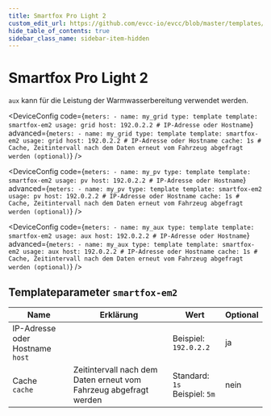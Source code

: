 ```yaml
---
title: Smartfox Pro Light 2
custom_edit_url: https://github.com/evcc-io/evcc/blob/master/templates/definition/meter/smartfox-em2.yaml
hide_table_of_contents: true
sidebar_class_name: sidebar-item-hidden
---
```



# Smartfox Pro Light 2

<div className="device-detail-container">
  <div className="device-detail-content">
    <DeviceFeatures features="" />

`aux` kann für die Leistung der Warmwasserbereitung verwendet werden.


<Tabs>
<TabItem value="grid" label="Netz" default>

<DeviceConfig code={`meters:
    - name: my_grid
      type: template
      template: smartfox-em2
      usage: grid
      host: 192.0.2.2 # IP-Adresse oder Hostname`} advanced={`meters:
    - name: my_grid
      type: template
      template: smartfox-em2
      usage: grid
      host: 192.0.2.2 # IP-Adresse oder Hostname
      cache: 1s # Cache, Zeitintervall nach dem Daten erneut vom Fahrzeug abgefragt werden (optional)`} />

</TabItem>
<TabItem value="pv" label="PV">

<DeviceConfig code={`meters:
    - name: my_pv
      type: template
      template: smartfox-em2
      usage: pv
      host: 192.0.2.2 # IP-Adresse oder Hostname`} advanced={`meters:
    - name: my_pv
      type: template
      template: smartfox-em2
      usage: pv
      host: 192.0.2.2 # IP-Adresse oder Hostname
      cache: 1s # Cache, Zeitintervall nach dem Daten erneut vom Fahrzeug abgefragt werden (optional)`} />

</TabItem>
<TabItem value="aux" label="AUX">

<DeviceConfig code={`meters:
    - name: my_aux
      type: template
      template: smartfox-em2
      usage: aux
      host: 192.0.2.2 # IP-Adresse oder Hostname`} advanced={`meters:
    - name: my_aux
      type: template
      template: smartfox-em2
      usage: aux
      host: 192.0.2.2 # IP-Adresse oder Hostname
      cache: 1s # Cache, Zeitintervall nach dem Daten erneut vom Fahrzeug abgefragt werden (optional)`} />

</TabItem>
</Tabs>
  </div>
  <div className="device-detail-icon">
    <evcc-icon
      type="meter"
      name="smartfox-pro-light-2"
      size="400px"
      alt="Smartfox Pro Light 2"
      className="device-detail-icon-img"
    ></evcc-icon>
  </div>
</div>

## Templateparameter `smartfox-em2`

| Name | Erklärung | Wert | Optional |
|-----------|-----------|------|----------|
| IP-Adresse oder Hostname<br/>`host` |  | Beispiel: `192.0.2.2` | ja |
| Cache<br/>`cache` | Zeitintervall nach dem Daten erneut vom Fahrzeug abgefragt werden | Standard: `1s`<br/>Beispiel: `5m` | nein |

